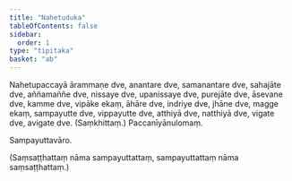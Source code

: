 ```yaml
---
title: "Nahetuduka"
tableOfContents: false
sidebar:
  order: 1
type: "tipitaka"
basket: "ab"
---
```



<DynamicBreadcrumb />

<Division number="264">

<Paragraph number="829">
Nahetupaccayā ārammaṇe dve, anantare dve, samanantare dve, sahajāte dve, aññamaññe dve, nissaye dve, upanissaye dve, purejāte dve, āsevane dve, kamme dve, vipāke ekaṃ, āhāre dve, indriye dve, jhāne dve, magge ekaṃ, sampayutte dve, vippayutte dve, atthiyā dve, natthiyā dve, vigate dve, avigate dve. (Saṃkhittaṃ.)

</Paragraph>
</Division>

<Paragraph number="830" type="center">
Paccanīyānulomaṃ.

  
Sampayuttavāro.


</Paragraph>

<Paragraph number="831" type="center">
(Saṃsaṭṭhattaṃ nāma sampayuttattaṃ, sampayuttattaṃ nāma saṃsaṭṭhattaṃ.)
</Paragraph>